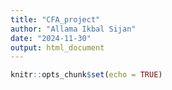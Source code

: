 ```yaml
---
title: "CFA_project"
author: "Allama Ikbal Sijan"
date: "2024-11-30"
output: html_document
---
```


```r
knitr::opts_chunk$set(echo = TRUE)
```

## 
